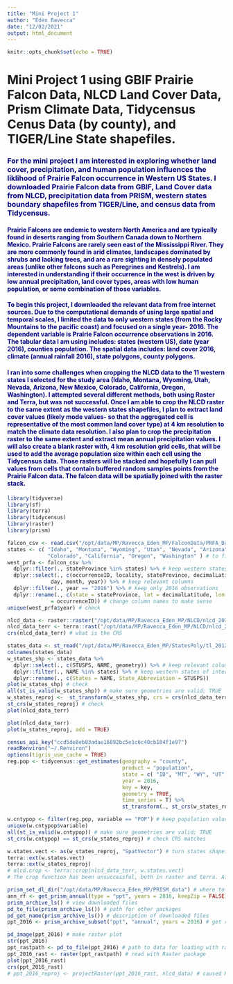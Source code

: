 ```yaml
---
title: "Mini Project 1"
author: "Eden Ravecca"
date: "12/02/2021"
output: html_document
---
```


```r
knitr::opts_chunk$set(echo = TRUE)
```
# Mini Project 1 using GBIF Prairie Falcon Data, NLCD Land Cover Data, Prism Climate Data, Tidycensus Cenus Data (by county), and TIGER/Line State shapefiles.  

### <span style="color: navy;"> For the mini project I am interested in exploring whether land cover, precipitation, and human population influences the liklihood of Prairie Falcon occurrence in Western US States. I downloaded Prairie Falcon data from GBIF, Land Cover data from NLCD, precipitation data from PRISM, western states boundary shapefiles from TIGER/Line, and census data from Tidycensus.</span>

#### <span style="color: navy;"> Prairie Falcons are endemic to western North America and are typically found in deserts ranging from Southern Canada down to Northern Mexico. Prairie Falcons are rarely seen east of the Mississippi River. They are more commonly found in arid climates, landscapes dominated by shrubs and lacking trees, and are a rare sighting in densely populated areas (unlike other falcons such as Peregrines and Kestrels). I am interested in understanding if their occurrence in the west is driven by low annual precipitation, land cover types, areas with low human population, or some combination of those variables.</span>    

#### <span style="color: navy;">To begin this project, I downloaded the relevant data from free internet sources. Due to the computational demands of using large spatial and temporal scales, I limited the data to only western states (from the Rocky Mountains to the pacific coast) and focused on a single year- 2016. The dependent variable is Prairie Falcon occurrence observations in 2016. The tabular data I am using includes: states (western US), date (year 2016), counties population. The spatial data includes: land cover 2016, climate (annual rainfall 2016), state polygons, county polygons.</span>    

#### <span style="color: navy;">I ran into some challenges when cropping the NLCD data to the 11 western states I selected for the study area (Idaho, Montana, Wyoming, Utah, Nevada, Arizona, New Mexico, Colorado, California, Oregon, Washington). I attempted several different methods, both using Raster and Terra, but was not successful. Once I am able to crop the NLCD raster to the same extent as the western states shapefiles, I plan to extract land cover values (likely mode values- so that the aggregated cell is representative of the most common land cover type) at 4 km resolution to match the climate data resolution. I also plan to crop the precipitation raster to the same extent and extract mean annual precipitation values. I will also create a blank raster with, 4 km resolution grid cells, that will be used to add the average population size within each cell using the Tidycensus data. Those rasters will be stacked and hopefully I can pull values from cells that contain buffered random samples points from the Prairie Falcon data. The falcon data will be spatially joined with the raster stack.</span>  


```r
library(tidyverse)
library(sf)
library(terra)
library(tidycensus)
library(raster)
library(prism)
```

```r
falcon_csv <- read.csv("/opt/data/MP/Ravecca_Eden_MP/FalconData/PRFA_Data.csv")
states <- c( "Idaho", "Montana", "Wyoming", "Utah", "Nevada", "Arizona", "New Mexico", 
             "Colorado", "California", "Oregon", "Washington" ) # to filter states of interest at once
west_prfa <- falcon_csv %>% 
  dplyr::filter(., stateProvince %in% states) %>% # keep western states
  dplyr::select(., c(occurrenceID, locality, stateProvince, decimalLatitude, decimalLongitude, eventDate,
              day, month, year)) %>% # keep relevant columns
  dplyr::filter(., year == "2016") %>% # keep only 2016 observations
  dplyr::rename(., c(state = stateProvince, lat = decimalLatitude, lon = decimalLongitude, date = eventDate, ID
              = occurrenceID)) # change column names to make sense
unique(west_prfa$year) # check
```

```r
nlcd_data <- raster::raster("/opt/data/MP/Ravecca_Eden_MP/NLCD/nlcd_2016_land_cover_l48_20210604.img") 
nlcd_data_terr <- terra::rast("/opt/data/MP/Ravecca_Eden_MP/NLCD/nlcd_2016_land_cover_l48_20210604.img")# had to change pathnames
crs(nlcd_data_terr) # what is the CRS
```

```r
states_data <- st_read("/opt/data/MP/Ravecca_Eden_MP/StatesPoly/tl_2012_us_state/tl_2012_us_state.shp")
colnames(states_data)
w_states_shp <- states_data %>%
  dplyr::select(., c(STUSPS, NAME, geometry)) %>% # keep relevant columns
  dplyr::filter(., NAME %in% states) %>% # keep western states of interest
  dplyr::rename(., c(States = NAME, State_Abbreviation = STUSPS))
plot(w_states_shp) # check
all(st_is_valid(w_states_shp)) # make sure geometries are valid; TRUE
w_states_reproj <-  st_transform(w_states_shp, crs = crs(nlcd_data_terr)) # reproject states polys to match NLCD data
st_crs(w_states_reproj) # check
plot(nlcd_data_terr)
```
```r
plot(nlcd_data_terr)
plot(w_states_reproj, add = TRUE)
```

```r
census_api_key("ccd5de8eb03adae16092bc5e1c6c40cb104f1e97")
readRenviron("~/.Renviron")
options(tigris_use_cache = TRUE)
reg.pop <- tidycensus::get_estimates(geography = "county",
                                     product = "population",
                                     state = c( "ID", "MT", "WY", "UT", "NV", "AZ", "NM", "CO", "OR", "WA", "CA" ),
                                     year = 2016,
                                     key = key,
                                     geometry = TRUE,
                                     time_series = T) %>%
                                     st_transform(., st_crs(w_states_reproj))

w.cntypop <- filter(reg.pop, variable == "POP") # keep population value only (remove density)
unique(w.cntypop$variable)
all(st_is_valid(w.cntypop)) # make sure geometries are valid; TRUE
st_crs(w.cntypop) == st_crs(w_states_reproj) # check CRS matches
```

```r
w.states.vect <- as(w_states_reproj, "SpatVector") # turn states shapefiles into SpatVector for cropping (in Terra)
terra::ext(w.states.vect)
terra::ext(w_states_reproj)
# nlcd.crop <- terra::crop(nlcd_data_terr, w.states.vect)
# The crop function has been unsuccessful, both in raster and terra. After spending a lot of time troubleshooting and trying various ways to crop NLCD raster (see script) I elected to move on. I will be trying to make this work somehow, but I suspect the issue lies in the states shapefiles- although the geometries are valid, re-projects well, looks good on a map. After further investigating the issue, it may be a problem with RAM. I am currently working with Kyle to (hopefully) find a solution.
```

```r
prism_set_dl_dir("/opt/data/MP/Ravecca_Eden_MP/PRISM_data") # where to put downloaded files
ann_rf <- get_prism_annual(type = "ppt", years = 2016, keepZip = FALSE) # which prism data to download
prism_archive_ls() # view downloaded files
pd_to_file(prism_archive_ls()) # path for other packages
pd_get_name(prism_archive_ls()) # description of downloaded files
ppt_2016 <- prism_archive_subset("ppt", "annual", years = 2016) # get raster of ppt 2016
```

```r
pd_image(ppt_2016) # make raster plot
str(ppt_2016)
ppt_rastpath <- pd_to_file(ppt_2016) # path to data for loading with raster
ppt_2016_rast <- raster(ppt_rastpath) # read with Raster package
plot(ppt_2016_rast)
crs(ppt_2016_rast)
# ppt_2016_reproj <- projectRaster(ppt_2016_rast, nlcd_data) # caused R to crash, could not successfully complete, assuming because of massive size
```


































